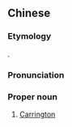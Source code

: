 {{also|卡林顿}}
==Chinese==
{{zh-forms|s=卡林顿|gloss=-}}

===Etymology===
{{bor|zh|en|Carrington}}.

===Pronunciation===
{{zh-pron
|m=Kǎlíndùn
|c=kaa1 lam4 deon6
|cat=pn
}}

===Proper noun===
{{zh-proper noun}}

# [[Carrington]]

{{zh-cat|English surnames}}